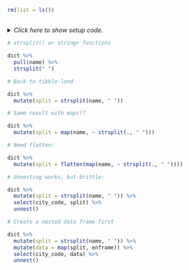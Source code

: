 ```r
rm(list = ls())
```


## <No caption defined>

<details><summary>*Click here to show setup code.*</summary>
```r
### <No caption defined>

```
```r


library(tidyverse)
library(here)

dict <- readxl::read_excel(here("data/cities.xlsx"))
```
</details>


```r
# strsplit() or stringr functions
```
```r
dict %>%
  pull(name) %>%
  strsplit(" ")
```


```r
# Back to tibble-land
```
```r
dict %>%
  mutate(split = strsplit(name, " "))
```


```r
# Same result with map()?
```
```r
dict %>%
  mutate(split = map(name, ~ strsplit(., " ")))
```


```r
# Need flatten:
```
```r
dict %>%
  mutate(split = flatten(map(name, ~ strsplit(., " "))))
```


```r
# Unnesting works, but brittle:
```
```r
dict %>%
  mutate(split = strsplit(name, " ")) %>%
  select(city_code, split) %>%
  unnest()
```


```r
# Create a nested data frame first
```
```r
dict %>%
  mutate(split = strsplit(name, " ")) %>%
  mutate(data = map(split, enframe)) %>%
  select(city_code, data) %>%
  unnest()
```

